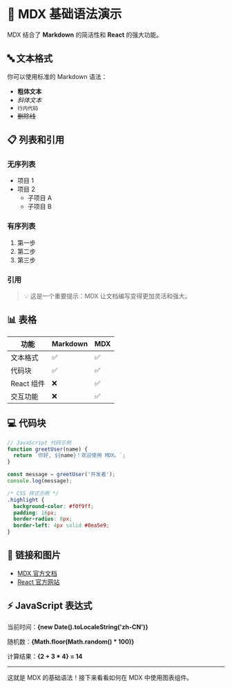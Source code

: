 # 📝 MDX 基础语法演示

MDX 结合了 **Markdown** 的简洁性和 **React** 的强大功能。

## 🔤 文本格式

你可以使用标准的 Markdown 语法：

- **粗体文本**
- *斜体文本*
- `行内代码`
- ~~删除线~~

## 📋 列表和引用

### 无序列表
- 项目 1
- 项目 2
  - 子项目 A
  - 子项目 B

### 有序列表
1. 第一步
2. 第二步
3. 第三步

### 引用
> 💡 这是一个重要提示：MDX 让文档编写变得更加灵活和强大。

## 📊 表格

| 功能 | Markdown | MDX |
|------|----------|-----|
| 文本格式 | ✅ | ✅ |
| 代码块 | ✅ | ✅ |
| React 组件 | ❌ | ✅ |
| 交互功能 | ❌ | ✅ |

## 💻 代码块

```javascript
// JavaScript 代码示例
function greetUser(name) {
  return `你好, ${name}！欢迎使用 MDX。`;
}

const message = greetUser('开发者');
console.log(message);
```

```css
/* CSS 样式示例 */
.highlight {
  background-color: #f0f9ff;
  padding: 16px;
  border-radius: 8px;
  border-left: 4px solid #0ea5e9;
}
```

## 🔗 链接和图片

- [MDX 官方文档](https://mdxjs.com/)
- [React 官方网站](https://reactjs.org/)

## ⚡ JavaScript 表达式

当前时间：**{new Date().toLocaleString('zh-CN')}**

随机数：**{Math.floor(Math.random() * 100)}**

计算结果：**{2 + 3 * 4} = 14**

---

这就是 MDX 的基础语法！接下来看看如何在 MDX 中使用图表组件。